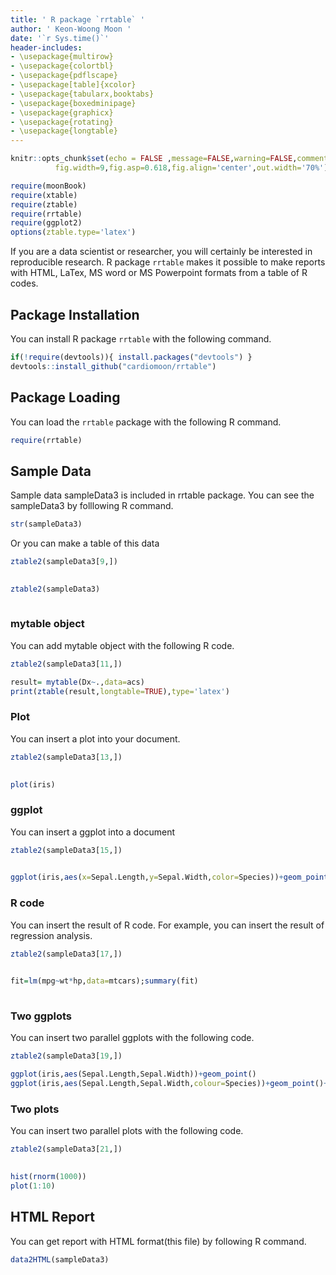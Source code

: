 ```yaml
---
title: ' R package `rrtable` '
author: ' Keon-Woong Moon '
date: '`r Sys.time()`'
header-includes:
- \usepackage{multirow}
- \usepackage{colortbl}
- \usepackage{pdflscape}
- \usepackage[table]{xcolor}
- \usepackage{tabularx,booktabs}
- \usepackage{boxedminipage}
- \usepackage{graphicx}
- \usepackage{rotating}
- \usepackage{longtable}
---
```

```r
knitr::opts_chunk$set(echo = FALSE ,message=FALSE,warning=FALSE,comment=NA,
          fig.width=9,fig.asp=0.618,fig.align='center',out.width='70%')
```
```r
require(moonBook)
require(xtable)
require(ztable)
require(rrtable)
require(ggplot2)
options(ztable.type='latex')
```

If you are a data scientist or researcher, you will certainly be interested in reproducible research. R package `rrtable` makes it possible to make reports with HTML, LaTex, MS word or MS Powerpoint formats from a table of R codes.
 



## Package Installation 

You can install R package `rrtable` with the following command. 

```r
if(!require(devtools)){ install.packages("devtools") }
devtools::install_github("cardiomoon/rrtable") 
```



## Package Loading 

You can load the `rrtable` package with the following R command. 

```r
require(rrtable) 
```



## Sample Data 

Sample data sampleData3 is included in rrtable package. You can see the sampleData3 by folllowing R command. 

```r
str(sampleData3) 
```



Or you can make a table of this data 

```r
ztable2(sampleData3[9,])
 
```



```r
ztable2(sampleData3)
 
```



### mytable object 

You can add mytable object with the following R code. 

```r
ztable2(sampleData3[11,]) 
```



```r
result= mytable(Dx~.,data=acs) 
print(ztable(result,longtable=TRUE),type='latex')
```



### Plot 

You can insert a plot into your document. 

```r
ztable2(sampleData3[13,])
 
```



```r
plot(iris) 
```



### ggplot 

You can insert a ggplot into a document 

```r
ztable2(sampleData3[15,])
 
```



```r
ggplot(iris,aes(x=Sepal.Length,y=Sepal.Width,color=Species))+geom_point() 
```



### R code 

You can insert the result of R code. For example, you can insert the result of regression analysis. 

```r
ztable2(sampleData3[17,])
 
```



```r
fit=lm(mpg~wt*hp,data=mtcars);summary(fit)
 
```



### Two ggplots 

You can insert two parallel ggplots with the following code. 

```r
ztable2(sampleData3[19,]) 
```



```r
ggplot(iris,aes(Sepal.Length,Sepal.Width))+geom_point()
ggplot(iris,aes(Sepal.Length,Sepal.Width,colour=Species))+geom_point()+guides(colour=FALSE) 
```



### Two plots 

You can insert two parallel plots with the following code. 

```r
ztable2(sampleData3[21,])
 
```



```r
hist(rnorm(1000))
plot(1:10) 
```



## HTML Report 

You can get report with HTML format(this file) by following R command. 

```r
data2HTML(sampleData3) 
```



